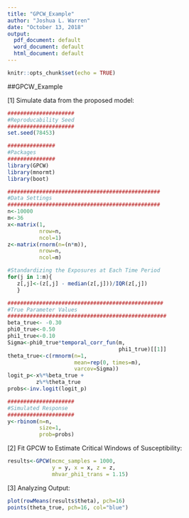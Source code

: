 ```yaml
---
title: "GPCW_Example"
author: "Joshua L. Warren"
date: "October 13, 2018"
output:
  pdf_document: default
  word_document: default
  html_document: default
---
```


```r
knitr::opts_chunk$set(echo = TRUE)
```

##GPCW_Example

[1]  Simulate data from the proposed model:

```r
#####################
#Reproducability Seed
#####################
set.seed(78453)

###############
#Packages
###############
library(GPCW)
library(mnormt)
library(boot)

################################################
#Data Settings
################################################
n<-10000
m<-36
x<-matrix(1, 
          nrow=n, 
          ncol=1)
z<-matrix(rnorm(n=(n*m)), 
          nrow=n, 
          ncol=m)

#Standardizing the Exposures at Each Time Period
for(j in 1:m){
   z[,j]<-(z[,j] - median(z[,j]))/IQR(z[,j])
   }

#################################################
#True Parameter Values
##################################################
beta_true<- -0.30
phi0_true<-0.50
phi1_true<-0.10
Sigma<-phi0_true*temporal_corr_fun(m, 
                                   phi1_true)[[1]]
theta_true<-c(rmnorm(n=1, 
                     mean=rep(0, times=m), 
                     varcov=Sigma))
logit_p<-x%*%beta_true + 
         z%*%theta_true
probs<-inv.logit(logit_p)

#####################
#Simulated Response
#####################
y<-rbinom(n=n, 
          size=1, 
          prob=probs)
```

[2]  Fit GPCW to Estimate Critical Windows of Susceptibility:

```r
results<-GPCW(mcmc_samples = 1000,
              y = y, x = x, z = z,
              mhvar_phi1_trans = 1.15)
```

[3]  Analyzing Output:

```r
plot(rowMeans(results$theta), pch=16)
points(theta_true, pch=16, col="blue")
```